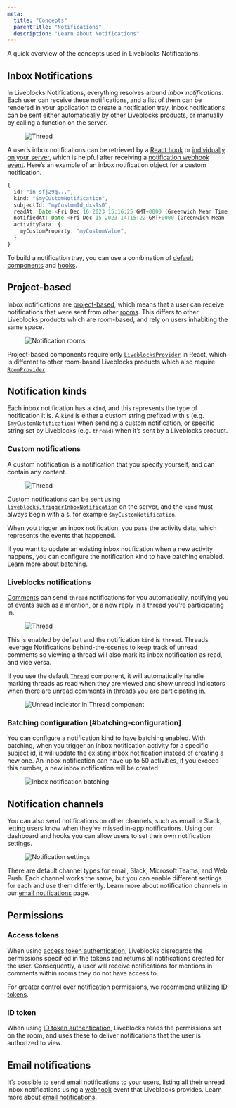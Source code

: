 ```yaml
---
meta:
  title: "Concepts"
  parentTitle: "Notifications"
  description: "Learn about Notifications"
---
```


A quick overview of the concepts used in Liveblocks Notifications.

## Inbox Notifications

In Liveblocks Notifications, everything resolves around _inbox notifications_.
Each user can receive these notifications, and a list of them can be rendered in
your application to create a notification tray. Inbox notifications can be sent
either automatically by other Liveblocks products, or manually by calling a
function on the server.

<Figure>
  <Image
    src="/assets/notifications/custom-notification.jpg"
    alt="Thread"
    width={1344}
    height={896}
  />
</Figure>

A user’s inbox notifications can be retrieved by a
[React hook](/docs/api-reference/liveblocks-react#useInboxNotifications) or
[individually on your server](/docs/api-reference/liveblocks-node#get-users-userId-inboxNotifications-inboxNotificationId),
which is helpful after receiving a
[notification webhook event](/docs/platform/webhooks#NotificationEvent). Here’s
an example of an inbox notification object for a custom notification.

```ts
{
  id: "in_sfj29g...",
  kind: "$myCustomNotification",
  subjectId: "myCustomId_dxs9s0",
  readAt: Date <Fri Dec 16 2023 15:16:25 GMT+0000 (Greenwich Mean Time)>,
  notifiedAt: Date <Fri Dec 15 2023 14:15:22 GMT+0000 (Greenwich Mean Time)>,
  activityData: {
    myCustomProperty: "myCustomValue",
  }
}
```

To build a notification tray, you can use a combination of
[default components](/docs/ready-made-features/notifications/default-components)
and [hooks](/docs/ready-made-features/notifications/hooks).

## Project-based

Inbox notifications are
[project-based](/docs/concepts/how-liveblocks-works#Projects), which means that
a user can receive notifications that were sent from other
[rooms](/docs/concepts/how-liveblocks-works#Rooms). This differs to other
Liveblocks products which are room-based, and rely on users inhabiting the same
space.

<Figure>
  <Image
    src="/assets/notifications/notification-rooms.jpg"
    alt="Notification rooms"
    width={1344}
    height={896}
  />
</Figure>

Project-based components require only
[`LiveblocksProvider`](/docs/api-reference/liveblocks-react#LiveblocksProvider)
in React, which is different to other room-based Liveblocks products which also
require [`RoomProvider`](/docs/api-reference/liveblocks-react#RoomProvider).

## Notification kinds

Each inbox notification has a `kind`, and this represents the type of
notification it is. A `kind` is either a custom string prefixed with `$` (e.g.
`$myCustomNotification`) when sending a custom notification, or specific string
set by Liveblocks (e.g. `thread`) when it’s sent by a Liveblocks product.

### Custom notifications

A custom notification is a notification that you specify yourself, and can
contain any content.

<Figure>
  <Image
    src="/assets/notifications/custom-notification-both.jpg"
    alt="Thread"
    width={1344}
    height={896}
  />
</Figure>

Custom notifications can be sent using
[`liveblocks.triggerInboxNotification`](/docs/api-reference/liveblocks-node#post-inbox-notifications-trigger)
on the server, and the `kind` must always begin with a `$`, for example
`$myCustomNotification`.

When you trigger an inbox notification, you pass the activity data, which
represents the events that happened.

If you want to update an existing inbox notification when a new activity
happens, you can configure the notification kind to have batching enabled. Learn
more about
[batching](/docs/ready-made-features/notifications/concepts#batching-configuration).

### Liveblocks notifications

[Comments](/docs/ready-made-features/comments) can send `thread` notifications
for you automatically, notifying you of events such as a mention, or a new reply
in a thread you’re participating in.

<Figure>
  <Image
    src="/assets/notifications/notifications-inbox.jpg"
    alt="Thread"
    width={1344}
    height={896}
  />
</Figure>

This is enabled by default and the notification `kind` is `thread`. Threads
leverage Notifications behind-the-scenes to keep track of unread comments so
viewing a thread will also mark its inbox notification as read, and vice versa.

If you use the default
[`Thread`](/docs/api-reference/liveblocks-react-ui#Thread) component, it will
automatically handle marking threads as read when they are viewed and show
unread indicators when there are unread comments in threads you are
participating in.

<Figure>
  <Image
    src="/assets/comments/thread-unread-indicator.png"
    alt="Unread indicator in Thread component"
    width={1456}
    height={896}
  />
</Figure>

### Batching configuration [#batching-configuration]

You can configure a notification kind to have batching enabled. With batching,
when you trigger an inbox notification activity for a specific subject id, it
will update the existing inbox notification instead of creating a new one. An
inbox notification can have up to 50 activities, if you exceed this number, a
new inbox notification will be created.

<Figure>
  <Image
    src="/assets/notifications/inbox-notification-batching.png"
    alt="Inbox notification batching"
    width={1456}
    height={896}
  />
</Figure>

## Notification channels

You can also send notifications on other channels, such as email or Slack,
letting users know when they’ve missed in-app notifications. Using our dashboard
and hooks you can allow users to set their own notification settings.

<Figure>
  <Image
    src="/assets/notifications/notification-settings.jpg"
    alt="Notification settings"
    width={1344}
    height={896}
  />
</Figure>

There are default channel types for email, Slack, Microsoft Teams, and Web Push.
Each channel works the same, but you can enable different settings for each and
use them differently. Learn more about notification channels in our
[email notifications](/docs/ready-made-features/notifications/email-notifications)
page.

## Permissions

### Access tokens

When using [access token authentication](/docs/authentication/access-token),
Liveblocks disregards the permissions specified in the tokens and returns all
notifications created for the user. Consequently, a user will receive
notifications for mentions in comments within rooms they do not have access to.

For greater control over notification permissions, we recommend utilizing
[ID tokens](/docs/authentication/id-token).

### ID token

When using [ID token authentication](/docs/authentication/id-token), Liveblocks
reads the permissions set on the room, and uses these to deliver notifications
that the user is authorized to view.

## Email notifications

It’s possible to send email notifications to your users, listing all their
unread inbox notifications using a [webhook](/docs/platform/webhooks) event that
Liveblocks provides. Learn more about
[email notifications](/docs/ready-made-features/notifications/email-notifications).
